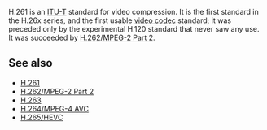 {{Codec video|id=h261|encoder=y|mod=avcodec}}
{{Mmwiki|H.261}}
{{Wikipedia|H.261}}

H.261 is an [[ITU-T]] standard for video compression. It is the first standard in the H.26x series, and the first usable [[video codec]] standard; it was preceded only by the experimental H.120 standard that never saw any use. It was succeeded by [[H.262/MPEG-2 Part 2]].

== See also ==
* [[H.261]]
* [[H.262/MPEG-2 Part 2]]
* [[H.263]]
* [[H.264/MPEG-4 AVC]]
* [[High Efficiency Video Coding|H.265/HEVC]]